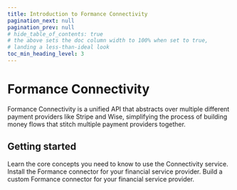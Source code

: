 ```yaml
---
title: Introduction to Formance Connectivity
pagination_next: null
pagination_prev: null
# hide_table_of_contents: true
# the above sets the doc column width to 100% when set to true,
# landing a less-than-ideal look
toc_min_heading_level: 3
---
```


# Formance Connectivity

Formance Connectivity is a unified API that abstracts over multiple different payment providers like Stripe and Wise, simplifying the process of building money flows that stitch multiple payment providers together.

## Getting started

<DocCardGrid>

<DocCard headline="Concepts" cta="Learn Concepts" link="get-started/basic-guides/" highlight="true">
    Learn the core concepts you need to know to use the Connectivity service.
</DocCard>

<DocCard headline="Connectors" cta="Install Connectors" link="get-started/connectors/" highlight="true">
    Install the Formance connector for your financial service provider.
</DocCard>

<DocCard headline="Framework" cta="Build a Connector" link="get-started/connectors/framework" highlight="true">
    Build a custom Formance connector for your financial service provider.
</DocCard>

</DocCardGrid>


